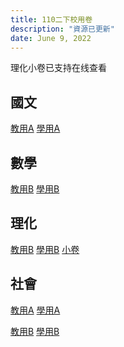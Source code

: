 ```yaml
---
title: 110二下校用卷
description: "資源已更新"
date: June 9, 2022
---
```


理化小卷已支持在线查看

## 國文
[教用A](https://drive.google.com/file/d/1k_QDrAeoC_0to4_mcu-DK0mMa9fawdmQ/view?usp=sharing)
[學用A](https://drive.google.com/file/d/1F_5EYWGAazIudETrg72XHkWZ9qnMU4f-/view?usp=sharing)

## 數學
[教用B](https://drive.google.com/file/d/1c_nWUC8dbHKcJ0l-QIU-bLzNbd-hxaCx/view?usp=sharing)
[學用B](https://drive.google.com/file/d/1cn6T_P5cFyCn4opDvarxft0bTzi9h1bG/view?usp=sharing)

## 理化
[教用B](https://drive.google.com/file/d/1N6sGtXRPv601WpC0vimGNW6p3b221FRc/view?usp=sharing)
[學用B](https://drive.google.com/file/d/1X9x2JLA4aRS5KDy8BW4QJa34Mwrp5lqZ/view?usp=sharing)
[小卷](https://drive.google.com/drive/folders/1ix3UK1ec1GhcEc64-w8RObYOT7j1Rn-B?usp=sharing)

## 社會
[教用A](https://drive.google.com/file/d/1MaKlwyudd-B0J0ru16V-xkprJ0hKCmWC/view?usp=sharing)
[學用A](https://drive.google.com/file/d/1UF7YFviUJ00Wu2DdQWtRudCy2ZCoOIQk/view?usp=sharing)

[教用B](https://drive.google.com/file/d/1zFSCp08PBK5E2z84snvnWkaQmwet65f8/view?usp=sharing)
[學用B](https://drive.google.com/file/d/1yXU18Mfu8AYGpMzBGceOtFCZuiWU5dGN/view?usp=sharing)

